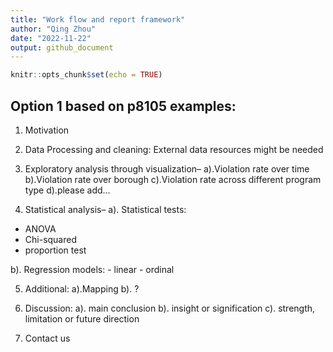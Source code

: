 ```yaml
---
title: "Work flow and report framework"
author: "Qing Zhou"
date: "2022-11-22"
output: github_document
---
```


```r
knitr::opts_chunk$set(echo = TRUE)
```

## Option 1 based on p8105 examples:

1. Motivation

2. Data Processing and cleaning: External data resources might be needed

3. Exploratory analysis through visualization--
a).Violation rate over time
b).Violation rate over borough
c).Violation rate across different program type
d).please add...

4. Statistical analysis--
a). Statistical tests: 
- ANOVA
- Chi-squared
- proportion test

b). Regression models:
- linear
- ordinal

5. Additional:
a).Mapping
b). ?

6. Discussion:
a). main conclusion
b). insight or signification
c). strength, limitation or future direction

7. Contact us


